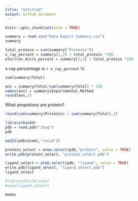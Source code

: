```yaml
---
title: "Untitled"
output: github_document
---
```


```r
knitr::opts_chunk$set(echo = TRUE)
```

```r
summary = read.csv("Data Export Summary.csv")
summary
```

```r
total_protein = sum(summary["Proteins"])
x_ray_percent = summary[1,2] / total_protein *100
electron_micro_percent = summary[3,2] / total_protein *100


```

x-ray percentage is `r x_ray_percent` % 

```r
sum(summary$Total)
```
```r
ans = summary$Total/sum(summary$Total) * 100
names(ans) = summary$Experimental.Method
round(ans,2)
```

What propotions are protein?
```r
round(sum(summary$Proteins) / sum(summary$Total),2)
```

```r
library(bio3d)
pdb = read.pdb("1hsg")
pdb
```
```r
aa321(pdb$atom[,"resid"])
```
```r
protein_select = atom.select(pdb,"protein", value = TRUE)
write.pdb(protein_select, "protein_select.pdb")

```

```r
ligand_select = atom.select(pdb, "ligand", value = TRUE)
write.pdb(ligand_select, "ligand_select.pdb")
ligand_select
```

```r
#library(bio3d.view)
#view(ligand_select)
```

```r
modes
```

